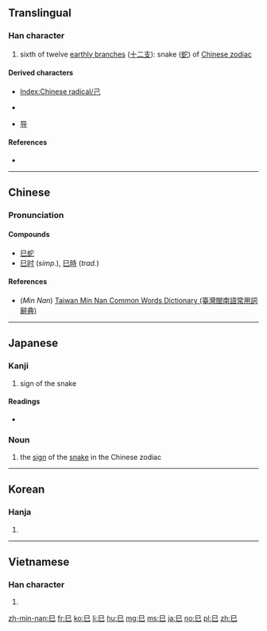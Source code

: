 {{also|己|已}}
==Translingual==
{{stroke order|type=animate}}

===Han character===
{{Han char|rn=49|rad=己|as=00|sn=3|var=2|four=77717|canj=RU}}

# sixth of twelve [[earthly branch]]es ([[十二支]]): snake ([[蛇]]) of [[W:Chinese zodiac|Chinese zodiac]]

====Derived characters====
* [[Index:Chinese radical/己]]
* {{lang|und|sc=Hani|[[包]]}} {{qualifier|Chinese form}}
* [[导]]

====References====
* {{Han ref|kx=0326.120|dkj=08744|dj=0631.010|hdz=20984.020|uh=5DF3|ud=24051|bh=A478|bd=42104}}

----

==Chinese==
{{zh-forms}}

===Pronunciation===
{{zh-pron
|m=sì
|c=zi6
|h=
|mn=chī/sū
|mn_note=chī - vernacular, sū - literary
|w=
|mc=y
|oc=y
|ma=|ma2=
|cat=n
}}

====Compounds====
* [[巳蛇]]
* [[巳时]] (''simp.''), [[巳時]] (''trad.'')

====References====
*(''Min Nan'') [http://twblg.dict.edu.tw/holodict_new/result_detail.jsp?n_no=210&curpage=1&sample=%E5%B7%B3&radiobutton=1&querytarget=1&limit=20&pagenum=1&rowcount=2 Taiwan Min Nan Common Words Dictionary (臺灣閩南語常用詞辭典)]

----

==Japanese==
{{wikipedia|lang=ja}}

===Kanji===
{{ja-kanji|grade=8|rs=己00}}

# sign of the snake

====Readings====
* {{ja-readings|on=[[し]] (shi)|kun=[[み]] (mi)}}

===Noun===
{{ja-noun|み}} 

# the [[sign]] of the [[snake]] in the Chinese zodiac

----

==Korean==

===Hanja===
{{ko-hanja|hangeul=사|rv=sa|mr=sa|y=sa}}

# {{defn|lang=ko|sort=己00}}

----

==Vietnamese==

===Han character===
{{vi-hantu|[[tị]], [[anh]]|rs=己00}}

# {{defn|lang=vi|sort=己00}}

[[Category:CJKV radicals| ]]

[[zh-min-nan:巳]]
[[fr:巳]]
[[ko:巳]]
[[li:巳]]
[[hu:巳]]
[[mg:巳]]
[[ms:巳]]
[[ja:巳]]
[[no:巳]]
[[pl:巳]]
[[zh:巳]]